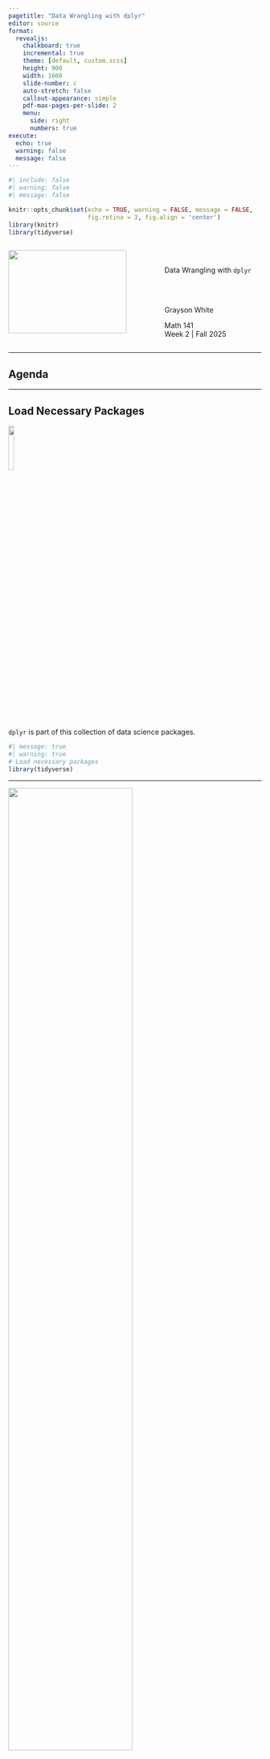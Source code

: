 ```yaml
---
pagetitle: "Data Wrangling with dplyr"
editor: source
format: 
  revealjs:
    chalkboard: true
    incremental: true
    theme: [default, custom.scss]
    height: 900
    width: 1600
    slide-number: c
    auto-stretch: false
    callout-appearance: simple
    pdf-max-pages-per-slide: 2
    menu: 
      side: right
      numbers: true
execute:
  echo: true
  warning: false
  message: false
---
```


```r
#| include: false
#| warning: false
#| message: false

knitr::opts_chunk$set(echo = TRUE, warning = FALSE, message = FALSE, 
                      fig.retina = 3, fig.align = 'center')
library(knitr)
library(tidyverse)
```

::::: columns
::: {.column .center width="60%"}
![](img/DAW.jpeg){width="90%"}
:::

::: {.column .center width="40%"}
<br>

[Data Wrangling with `dplyr`]{.custom-title}

<br> <br> 

[Grayson White]{.custom-subtitle}

[Math 141 <br> Week 2 \| Fall 2025]{.custom-subtitle}
:::
:::::

------------------------------------------------------------------------

## Agenda

------------------------------------------------------------------------

## Load Necessary Packages

![](img/dplyr.png){width="15%" fig-align="center"}

`dplyr` is part of this collection of data science packages.

```r
#| message: true
#| warning: true
# Load necessary packages
library(tidyverse)
```

------------------------------------------------------------------------





![](img/dplyr_wrangling.png){width="70%" fig-align="center"}

------------------------------------------------------------------------


## Data for today

```r
dogs <- read_csv("https://data.cambridgema.gov/api/views/sckh-3xyx/rows.csv")

# Useful wrangling that we will come back to
dogs_top5 <- dogs %>% 
  mutate(Breed = case_when(
                       Dog_Breed == "Mixed Breed" ~ "Mixed",
                       Dog_Breed != "Mixed Breed" ~ "Single")) %>%
  filter(Dog_Name %in% c("Luna", "Charlie", "Lucy", "Cooper", "Rosie" ))

```


------------------------------------------------------------------------

### Data Wrangling: Transformations done on the data

**Why wrangle the data?**

::::: columns
::: {.column .fragment width="50%"}
To **summarize** the data.
:::

::: {.column .fragment width="50%"}
→ To compute the mean and standard deviation of the bike counts.
:::
:::::

::::: columns
::: {.column .fragment width="50%"}
To **drop** missing values. (Need to be careful here!)
:::

::: {.column .fragment width="50%"}
→ On our P-Set 2, we are seeing that `ggplot2` will often drop observations before creating a graph.
:::
:::::

::::: columns
::: {.column .fragment width="50%"}
To **filter** to a particular subset of the data.
:::

::: {.column .fragment width="50%"}
→ To subset the bike counts data to 2 days in July of 2019.
:::
:::::

::::: columns
::: {.column .fragment width="50%"}
To **collapse** the categories of a categorical variable.
:::

::: {.column .fragment width="50%"}
→ To go from 86 dog breeds to just mixed or single breed.
:::
:::::

------------------------------------------------------------------------

### Data Wrangling: Transformations done on the data

**Why wrangle the data?**

::::: columns
::: {.column .fragment width="50%"}
To **arrange** the data to make it easier to display.
:::

::: {.column .fragment width="50%"}
→ To sort from most common dog name to least common.
:::
:::::

::::: columns
::: {.column .fragment width="50%"}
To fix how `R` **stores** a variable.
:::

::: {.column .fragment width="50%"}
→ For the bike data, I converted `Day` from a character variable/vector to a date variable/vector.
:::
:::::

::::: columns
::: {.column .fragment width="50%"}
→ To **join** data frames when information about your cases is stored in multiple places!
:::

::: {.column .fragment width="50%"}
Will see examples of this next class!
:::
:::::

------------------------------------------------------------------------

## dplyr for Data Wrangling

-   Six common wrangling verbs:
    -   `summarize()`
    -   `count()`\
    -   `mutate()`\
    -   `select()`
    -   `filter()`
    -   `arrange()`
-   One action:
    -   `group_by()`

------------------------------------------------------------------------

## Return to `mutate()`

::::: columns
::: {.column width="50%"}
Add new variables

```r
count(dogs_top5, Dog_Name, Breed) %>%
  group_by(Dog_Name) %>%
  mutate(prop = n/sum(n))
```
:::

::: {.column width="50%"}
Modify existing variables

```r
# class(july_2019$DateTime)
# july_2019 <- july_2019 %>%
#   mutate(DateTime = mdy_hms(DateTime))
# class(july_2019$DateTime)
```
:::
:::::

------------------------------------------------------------------------

## `select()`: Extract variables

```r
dogs %>%
  select(Dog_Name, Dog_Breed)
```

------------------------------------------------------------------------

## Motivation for `filter()`

```r
count(dogs, Dog_Name, sort = TRUE)
```

------------------------------------------------------------------------

## `filter()`: Extract cases

```r
dogs_top5 <- dogs %>% 
  filter(Dog_Name %in% c("Luna", "Charlie", "Lucy", "Cooper", "Rosie" ))

count(dogs_top5, Dog_Name, sort = TRUE)
```

------------------------------------------------------------------------

## `arrange()`: Sort the cases

::::: columns
::: {.column width="50%"}
```r
count(dogs_top5, Dog_Name) %>%
  arrange(n)

count(dogs_top5, Dog_Name) %>%
  arrange(desc(n))
```
:::

::: {.column .fragment width="50%"}
```r
count(dogs_top5, Dog_Name) %>%
  arrange(Dog_Name)
```
:::
:::::

------------------------------------------------------------------------


## New Data Setting: [Bureau of Labor Statistics (BLS) Consumer Expenditure Survey](https://www.bls.gov/cex/) {.smaller}

**BLS Mission**: "Measures labor market activity, working conditions, price changes, and productivity in the U.S. economy to support public and private decision making."

**Data**: Last quarter of the 2016 BLS Consumer Expenditure Survey.

```r
library(tidyverse)

ce_raw <- read_csv("data/fmli.csv", 
                 na = c("NA", "."))
glimpse(ce_raw)
```

------------------------------------------------------------------------

## Wrangling CE Data {.smaller}

::::::: columns
:::: {.column width="\"50%"}
Want to better understand a family's income and expenditures

```r
ce <- ce_raw %>%
  select(NEWID, PRINEARN, FINCBTAX,
         BLS_URBN, HIGH_EDU, TOTEXPCQ, IRAX)
dim(ce)
```

**Variables:**

::: nonincremental
-   `NEWID`: ID for the household
-   `PRINEARN`: ID for which member of the household is the principal earner
-   `FINCBTAX`: Final income before taxes for the year
:::
::::

:::: {.column width="\"50%"}
::: nonincremental
-   `BLS_URBN`: 1 = urban, 2 = rural
-   `HIGH_EDU`: Highest education in the household. 00 = Never attended, 10 = Grades 1-8, 11 = Grades 9-12, no degree, 12 = High school graduate, 13 = Some college, no degree, 14 = Associates degree, 15 = Bachelor's degree, 16 = Masters, Professional/doctorate degree
-   `TOTEXPCQ` = Total household expenditures for the current quarter
-   `IRAX` = Total in retirement funds
:::
::::
:::::::

------------------------------------------------------------------------

## Wrangling CE Data

```r
ce <- ce %>%
  mutate(YEARLY_EXP = TOTEXPCQ*4)
ce
```

------------------------------------------------------------------------

## Logical Operators

```r
ce_sub <- ce %>%
  filter(YEARLY_EXP > 0, BLS_URBN == 1, HIGH_EDU != "00")
ce_sub
```

------------------------------------------------------------------------

## Logical Operators

```r
ce_sub <- ce %>%
  filter(YEARLY_EXP > 0, (BLS_URBN == 1 | HIGH_EDU != "00"))
ce_sub
```

------------------------------------------------------------------------

## `case_when`: Recoding Variables

::::: columns
::: {.column width="\"50%"}
```r
count(ce, BLS_URBN)

```
:::

::: {.column .fragment width="\"50%"}
```r
ce <- ce %>%
  mutate(BLS_URBN = case_when(
    BLS_URBN == 1 ~ "Urban",
    BLS_URBN == 2 ~ "Rural"
  ))
count(ce, BLS_URBN)
```
:::
:::::

------------------------------------------------------------------------

## `case_when`: Creating Variables

::::: columns
::: {.column width="\"50%"}
```r
count(ce, HIGH_EDU)
ce <- ce %>%
  mutate(HIGH_EDU = as.numeric(HIGH_EDU))
count(ce, HIGH_EDU)
```
:::

::: {.column .fragment width="\"50%"}
```r
ce <- ce %>%
  mutate(HIGH_EDU2 = case_when(
    is.na(HIGH_EDU) ~ NA,
    HIGH_EDU <= 11 ~ "Less than high school degree",
    between(HIGH_EDU, 12, 13) ~ "High school degree",
    HIGH_EDU >= 14 ~ "College degree"
  ))
count(ce, HIGH_EDU2)
```
:::
:::::

------------------------------------------------------------------------

## Variable Names

Sometimes datasets come with terrible variable names.

```r
ce <- ce %>%
  rename(INCOME = FINCBTAX)
ce
```

------------------------------------------------------------------------

## Handling Missing Data

Want to compute mean income and mean retirement funds by location.

::::: columns
::: {.column width="\"50%"}
```r
ce %>%
  group_by(BLS_URBN) %>%
  summarize(mean_INCOME = mean(INCOME),
            mean_IRAX = mean(IRAX),
            households = n())
```
:::

::: {.column .fragment width="\"50%"}
```r
ce_aggressive <- ce_raw %>%
  na.omit()
ce_aggressive
```
:::
:::::

------------------------------------------------------------------------

## Handling Missing Data

::::: columns
::: {.column width="\"50%"}
```r
ce_moderate <- ce %>%
  drop_na(IRAX, INCOME, BLS_URBN) %>%
  group_by(BLS_URBN) %>%  
  summarize(mean_INCOME = mean(INCOME),
            mean_IRAX = mean(IRAX),
            households = n())

ce_moderate
```
:::

::: {.column .fragment width="\"50%"}
```r
ce_light <- ce %>%
  group_by(BLS_URBN) %>%
  summarize(mean_INCOME = mean(INCOME, na.rm = TRUE),
            mean_IRAX = mean(IRAX, na.rm = TRUE), 
            households = n())

ce_light
```
:::
:::::

------------------------------------------------------------------------

## Multiple Groupings

```r
ce %>%
  group_by(BLS_URBN, HIGH_EDU2) %>%
  summarize(mean_INCOME = mean(INCOME, na.rm = TRUE),
            mean_IRAX = mean(IRAX, na.rm = TRUE), 
            households = n()) %>%
  arrange(mean_IRAX)
```

------------------------------------------------------------------------

## Piping into `ggplot2`

```r
#| output-location: column
ce %>%
  group_by(BLS_URBN, HIGH_EDU2) %>%
  summarize(mean_INCOME = mean(INCOME, na.rm = TRUE),
            mean_IRAX = mean(IRAX, na.rm = TRUE), 
            households = n()) %>%
  ggplot(mapping = aes(x = mean_INCOME,
                       y = mean_IRAX, 
                       shape = BLS_URBN,
                       color = HIGH_EDU2)) +
  geom_point(size = 5) 
```

------------------------------------------------------------------------

## Naming Wrangled Data

When I make a new dataframe, what name should I give it? Importantly, should I **write over my original dataframe** or should I **save a new dataframe**?

-   *My* answer:
    -   Is your new dataframe structurally different? If so, give it a **new name**.
    -   Are you removing values you will need for a future analysis within the same document? If so, give it a **new name**.
    -   Are you just adding to or cleaning the data? If so, then **write over** the original.

------------------------------------------------------------------------

### Sage Advice from ModernDive

<br>

> "Crucial: Unless you are very confident in what you are doing, it is worthwhile not starting to code right away. Rather, first sketch out on paper all the necessary data wrangling steps not using exact code, but rather high-level pseudocode that is informal yet detailed enough to articulate what you are doing. This way you won't confuse what you are trying to do (the algorithm) with how you are going to do it (writing dplyr code)."

